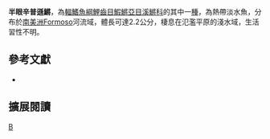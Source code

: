 {{Speciesbox 
| taxon = Simpsonichthys semiocellatus
| status = NE
| status_system = IUCN3.1
| authority =  [[Costa|Costa]] & [[Nielsen|Nielsen]], 1997
| synonyms = *''Spectrolebias semiocellatus, Costa & Nielsen, 1997''
}}
'''半眼辛普遜鱂'''，為[[輻鰭魚綱|輻鰭魚綱]][[鯉齒目|鯉齒目]][[鰕鱂亞目|鰕鱂亞目]][[溪鱂科|溪鱂科]]的其中一[[種|種]]，為熱帶淡水魚，分布於[[南美洲|南美洲]]Formoso河流域，體長可達2.2公分，棲息在氾濫平原的淺水域，生活習性不明。
== 參考文獻 ==
*{{FishBase_species|genus=Simpsonichthys|species=semiocellatus|year=2014|month=9}}

== 擴展閱讀 ==
{{refbegin}}
{{wikispecies-inline|Simpsonichthys semiocellatus 半眼辛普遜鱂}}
{{refend}}
{{Taxonbar|from=Q6423303}}

[[Category:辛普遜鱂屬|B]]